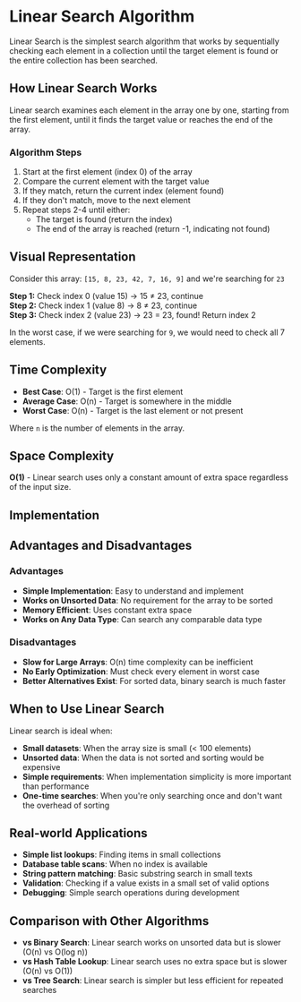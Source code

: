 
# Linear Search Algorithm

Linear Search is the simplest search algorithm that works by sequentially checking each element in a collection until the target element is found or the entire collection has been searched.

## How Linear Search Works

Linear search examines each element in the array one by one, starting from the first element, until it finds the target value or reaches the end of the array.

### Algorithm Steps

1. Start at the first element (index 0) of the array
2. Compare the current element with the target value
3. If they match, return the current index (element found)
4. If they don't match, move to the next element
5. Repeat steps 2-4 until either:
   - The target is found (return the index)
   - The end of the array is reached (return -1, indicating not found)

## Visual Representation

Consider this array: `[15, 8, 23, 42, 7, 16, 9]` and we're searching for `23`

**Step 1:** Check index 0 (value 15) → 15 ≠ 23, continue <br />
**Step 2:** Check index 1 (value 8) → 8 ≠ 23, continue <br />
**Step 3:** Check index 2 (value 23) → 23 = 23, found! Return index 2 <br />

In the worst case, if we were searching for `9`, we would need to check all 7 elements.

## Time Complexity

- **Best Case**: O(1) - Target is the first element
- **Average Case**: O(n) - Target is somewhere in the middle
- **Worst Case**: O(n) - Target is the last element or not present

Where `n` is the number of elements in the array.

## Space Complexity

**O(1)** - Linear search uses only a constant amount of extra space regardless of the input size.

## Implementation

<CodeSnippet />

## Advantages and Disadvantages

### Advantages

- **Simple Implementation**: Easy to understand and implement
- **Works on Unsorted Data**: No requirement for the array to be sorted
- **Memory Efficient**: Uses constant extra space
- **Works on Any Data Type**: Can search any comparable data type

### Disadvantages

- **Slow for Large Arrays**: O(n) time complexity can be inefficient
- **No Early Optimization**: Must check every element in worst case
- **Better Alternatives Exist**: For sorted data, binary search is much faster

## When to Use Linear Search

Linear search is ideal when:

- **Small datasets**: When the array size is small (< 100 elements)
- **Unsorted data**: When the data is not sorted and sorting would be expensive
- **Simple requirements**: When implementation simplicity is more important than performance
- **One-time searches**: When you're only searching once and don't want the overhead of sorting

## Real-world Applications

- **Simple list lookups**: Finding items in small collections
- **Database table scans**: When no index is available
- **String pattern matching**: Basic substring search in small texts
- **Validation**: Checking if a value exists in a small set of valid options
- **Debugging**: Simple search operations during development

## Comparison with Other Algorithms

- **vs Binary Search**: Linear search works on unsorted data but is slower (O(n) vs O(log n))
- **vs Hash Table Lookup**: Linear search uses no extra space but is slower (O(n) vs O(1))
- **vs Tree Search**: Linear search is simpler but less efficient for repeated searches

<Visualizer />
